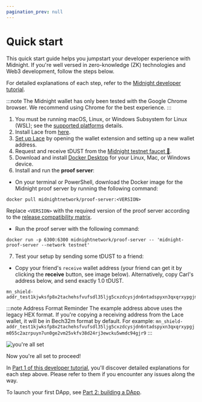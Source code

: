 ```yaml
---
pagination_prev: null
---
```


# Quick start

This quick start guide helps you jumpstart your developer experience with Midnight. If you're well versed in zero-knowledge (ZK) technologies and Web3 development, follow the steps below.

For detailed explanations of each step, refer to the [Midnight developer tutorial](/develop/tutorial/using/).

:::note
The Midnight wallet has only been tested with the Google Chrome browser. We recommend using Chrome for the best experience.
:::

1. You must be running macOS, Linux, or Windows Subsystem for Linux (WSL); see the [supported platforms](../develop/tutorial/using) details.
2. Install Lace from [here](https://chromewebstore.google.com/detail/lace-beta/hgeekaiplokcnmakghbdfbgnlfheichg).
3. [Set up Lace](../develop/tutorial/using/chrome-ext) by opening the wallet extension and setting up a new wallet address.
4. Request and receive tDUST from the [Midnight testnet faucet 🚰](https://midnight.network/test-faucet/).
5. Download and install [Docker Desktop](https://www.docker.com/products/docker-desktop/) for your Linux, Mac, or Windows device.
6. Install and run the **proof server**:

- On your terminal or PowerShell, download the Docker image for the Midnight proof server by running the following command:

```
docker pull midnightnetwork/proof-server:<VERSION>
```

  Replace `<VERSION>` with the required version of the proof server according to the [release compatibility matrix](../../relnotes/comp-matrix).

- Run the proof server with the following command:

```
docker run -p 6300:6300 midnightnetwork/proof-server -- 'midnight-proof-server --network testnet'
```

7. Test your setup by sending some tDUST to a friend:

- Copy your friend's `receive` wallet address (your friend can get it by clicking the **receive** button, see image below). Alternatively, copy Carl's address below, and send exactly 1.0 tDUST.

```
mn_shield-addr_test1kjwksfp8x2tachehsfvufsdl35ljg5cxzdcysjdn6ntadspyxn3qxqrxypgjm055c2azrpuyn7un0ge2vm25vkfv38d24rj3ewcku5wmdc94gjr9
```

:::note Address Format Reminder
The example address above uses the legacy HEX format. If you're copying a receiving address from the Lace wallet, it will be in Bech32m format by default. For example: `mn_shield-addr_test1kjwksfp8x2tachehsfvufsdl35ljg5cxzdcysjdn6ntadspyxn3qxqrxypgjm055c2azrpuyn7un0ge2vm25vkfv38d24rj3ewcku5wmdc94gjr9`
:::

![you're all set](/img/quickstart-05_finished.png)

Now you're all set to proceed!

In [Part 1 of this developer tutorial](/develop/tutorial/using/), you'll discover detailed explanations for each step above. Please refer to them if you encounter any issues along the way.

To launch your first DApp, see [Part 2: building a DApp](/develop/tutorial/building/).
